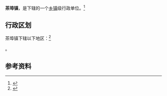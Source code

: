 {{中国乡级行政区|62/11/26/107/000}}

'''茶埠镇'''，是{{PRC admin/fullname|62/11/26/107/000|3}}下辖的一个[[乡镇|乡镇]]级行政单位。<ref>{{PRC admin/ref sgc|{{PRC admin/parent|62/11/26/107/000}}}}</ref>

== 行政区划 ==

茶埠镇下辖以下地区：<ref>{{PRC admin/ref sgc|62/11/26/107/000}}</ref>

{{PRC admin/children|62/11/26/107/000}}。

== 参考资料 ==

{{reflist}}

{{行政区划小作品}}
{{PRC admin/navcat|62/11/26/107/000}}